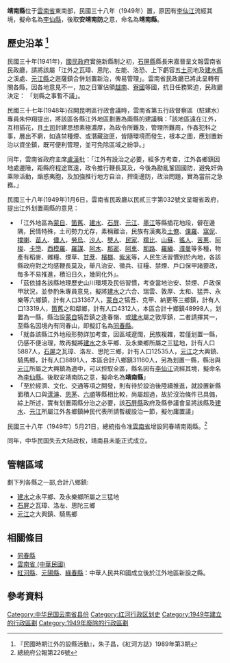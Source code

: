 '''靖南縣'''位于[[雲南省|雲南省]]東南部，民國三十八年（1949年）置，原因有[[李仙江|李仙江]]流經其境，擬命名為[[李仙縣|李仙縣]]，後取'''安靖南防'''之意，命名為'''靖南縣'''。

== 歷史沿革 <ref>『民國時期江外的設縣活動』，朱子昌，《紅河方誌》1989年第3期</ref> ==

民國三十年(1941年)，[[國民政府|國民政府]]實施新縣制之初，[[石屏縣|石屏縣]]縣長宋嘉晉呈文報雲南省民政廳，請將該屬「江外之瓦璋、思陀、左能、洛恐、上下虧容五[[土司|土司]]地及[[建水縣|建水縣]]之溪處、[[元江縣|元江縣]]之迤薩鎮合併划置新治，俾易管理」。雲南省民政廳已將此呈轉有關各縣，因各地意見不一，加之日軍佔領[[越南|越南]]、[[寮國|寮國]]等國，抗日任務緊迫，民政廳決定： 「划縣之事暫不議」。

民國三十七年(1948年)召開昆明區行政會議時，雲南省第五行政督察區（駐建水）專員朱仲翔提出，將該區各縣江外地區劃置為兩縣的建議稱：「該地區遠在江外，互相插花，且[[土司|土司]]封建思想素極濃厚，為政令所難及，管理所難周，作姦犯科之事，層出不窮，如違禁種煙、或潛藏盜匪，皆隨環境而發生，根本之圖，應划置新治以資坐鎮，既可便利管理，並可免除區域之紛爭。」

同年，雲南省政府主席[[盧漢|盧漢]]批：「江外有設治之必要，經多方考查，江外各鄉鎮因地處邊陲，距縣府程途窵遠，政令推行鞭長莫及，今後為勘亂鞏固國防，避免奸偽乘隙活動，煽惑夷胞，及加強推行地方自治，捍衛邊防，政治問題，實為當前之急務。」

民國三十八年(1949年)1月6日，雲南省民政廳以民貳三字第032號文呈報省政府，提出江外划置兩縣的意見：
*「江外地區為[[蒙自|蒙自]]、[[箇舊|箇舊]]、[[建水|建水]]、[[石屏|石屏]]、[[元江|元江]]、[[墨江|墨江]]等縣插花地段，僻在邊隅，民情特殊，土司勢力尤存，素稱難治，民族有漢夷及[[土僚|土僚]]、[[倮羅|倮羅]]、[[窩伲|窩伲]]、[[撲喇|撲喇]]、[[苗人|苗人]]、[[儂人|儂人]]，[[勞烏|勞烏]]、[[沙人|沙人]]、[[僰人|僰人]]、[[民家|民家]]、[[糯比|糯比]]、[[山蘇|山蘇]]、[[徭人|徭人]]、[[苦蔥|苦蔥]]、[[阿梭|阿梭]]、[[卡墮|卡墮]]、[[西模羅|西模羅]]、[[羅謀|羅謀]]、[[阿木|阿木]]、[[那密|那密]]、[[阿車|阿車]]、[[那路|那路]]、[[羅緬|羅緬]]、[[濮曼|濮曼]]等多種，物產有稻麥、雜糧、煙草、[[甘蔗|甘蔗]]、[[檳榔|檳榔]]、[[紫米|紫米]]等，人民生活習慣別於內地，各該縣政府對之均感鞭長莫及，舉凡治安、徵兵、征糧、禁煙、戶口保甲諸要政，每多不易推進，積沿日久，幾同化外」。
*「茲依據各該縣地理歷史山川環境及民俗習慣，考查當地治安、禁煙、戶政保甲狀況，並參酌朱專員意見，擬將[[建水|建水]]之六合、瑞雲、敦厚、太和、猛弄、永樂等六鄉鎮，計有人口31367人，[[蒙自|蒙自]]之犒吾、克甲、納更等三鄉鎮，計有人口13319人，[[箇舊|箇舊]]之和鄰鄉，計有人口4312人，本區合計十鄉鎮48998人，划置為一縣，縣治設[[蒙自|蒙自]]犒吾鎮之逢春嶺、或[[建水|建水]]屬之敦厚鎮，二者請擇其一，至縣名因境內有同春山，即擬訂名為[[同春縣|同春縣]]。
*「就各該縣江外地段形勢詳加考查，因區域遼闊，民族複雜，若僅划置一縣，仍感不便治理，故再擬將[[建水|建水]]之永平鄉、及永樂鄉所屬之三猛地，計有人口5887人，[[石屏|石屏]]之瓦璋、洛左、思陀三鄉，計有人口12535人，[[元江|元江]]之大興鎮、騎馬鄉，計有人口8891人，本區合計八鄉鎮31160人，另為划置一縣，縣治與[[元江|元江]]所屬之大興鎮為適中，可以控馭全區，縣名因有[[李仙江|李仙江]]流經其境，擬命名為[[李仙縣|李仙縣]]。後取安靖南防之意，擬命名為'''靖南縣'''」
*「至於經濟、文化、交通等項之開發，則有待於設治後陸續推進，就設置新縣面積人口與[[漾濞|漾濞]]、[[思茅|思茅]]、[[六順縣|六順]]等縣相比較，尚屬超過，故於沒治條件已具備，綜上所述，實有划置兩縣分治之必要，該[[石屏縣|石屏縣]]政府及縣參議會呈將該縣及[[建水|建水]]、[[元江|元江]]所屬江外各鄉鎮紳民代表所請暫緩設治一節，擬勿庸置議」 

民國三十八年（1949年）5月21日，總統指令准[[雲南省|雲南省]]增設同春靖南兩縣。<ref>總統府公報第226號</ref>
{{quote|總統指令 穗統一字第十七號 三十八年五月二十一日 <br />
令行政院（仍另行文）
三十八年五月十七日卅八穗四字第三五九六號呈，為雲南省增設同春靖南兩縣，請鑒核公布並鑄發各該縣印由。呈件均悉。准予備案。縣印仰候飭局鑄發可也。此令。<br />

代　總　統　李宗仁<br>
行政院院長　何應欽

}}

同年，中华民国失去大陆政权，靖南县未能正式成立。
== 管轄區域 ==
劃下列各縣之一部,合計八鄉鎮:
*[[建水|建水]]之永平鄉、及永樂鄉所屬之三猛地
*[[石屏|石屏]]之瓦璋、洛左、思陀三鄉
*[[元江|元江]]之大興鎮、騎馬鄉

== 相關條目 ==
*[[同春縣|同春縣]]
*[[雲南省_(中華民國)|雲南省 (中華民國)]]
*[[紅河縣|紅河縣]]、[[元陽縣|元陽縣]]、[[綠春縣|綠春縣]]：中華人民共和國成立後於江外地區新設之縣。

== 參考資料 ==
{{reflist}}

{{中華民國雲南省行政區劃}}

[[Category:中华民国云南省县份|Category:中华民国云南省县份]]
[[Category:红河行政区划史|Category:红河行政区划史]]
[[Category:1949年建立的行政區劃|Category:1949年建立的行政區劃]]
[[Category:1949年廢除的行政區劃|Category:1949年廢除的行政區劃]]